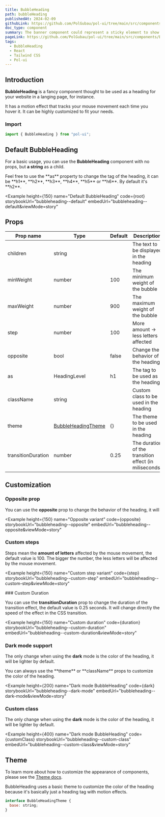 ```yaml
---
title: BubbleHeading
path: bubbleHeading
publishedAt: 2024-02-09
githubLink: https://github.com/PolGubau/pol-ui/tree/main/src/components/BubbleHeading
doc_type: component
summary: The banner component could represent a sticky element to show marketing, informational and CTA messages to your website visitors fixed to the top or bottom part of the page as the user scroll down the main content area.
pageLink: https://github.com/PolGubau/pol-ui/tree/main/src/components/BubbleHeading
tags:
  - BubbleHeading
  - React
  - Tailwind CSS
  - Pol-ui
---
```








## Introduction

**BubbleHeading** is a fancy component thought to be used as a heading for your website in a langing page, for instance.

It has a motion effect that tracks your mouse movement each time you hover it. It can be highly customized to fit your needs.

### Import

```jsx
import { BubbleHeading } from "pol-ui";
```

## Default BubbleHeading

For a basic usage, you can use the **BubbleHeading** component with no props, but **a string** as a child.

<Callout emoji="💡">
  Feel free to use the **as** property to change the tag of the heading, it can
  be **h1**, **h2**, **h3**, **h4**, **h5** or **h6**. By default it's **h2**.
</Callout>

<Example
  height={150}
  name="Default BubbleHeading"
  code={root}
  storybookUrl="bubbleheading--default"
  embedUrl="bubbleheading--default&viewMode=story"
>
  <RootCode />
</Example>

## Props

| Prop name          | Type                         | Default | Description                                            |
| ------------------ | ---------------------------- | ------- | ------------------------------------------------------ |
| children           | string                       |         | The text to be displayed in the heading                |
| minWeight          | number                       | 100     | The minimum weight of the bubble                       |
| maxWeight          | number                       | 900     | The maximum weight of the bubble                       |
| step               | number                       | 100     | More amount -> less letters affected                   |
| opposite           | bool                         | false   | Change the behavior of the heading                     |
| as                 | HeadingLevel                 | h1      | The tag to be used as the heading                      |
| className          | string                       |         | Custom class to be used in the heading                 |
| theme              | [BubbleHeadingTheme](#Theme) | {}      | The theme to be used in the heading                    |
| transitionDuration | number                       | 0.25    | The duration of the transition effect (in miliseconds) |

## Customization

### Opposite prop

You can use the **opposite** prop to change the behavior of the heading, it will

<Example
  height={150}
  name="Opposite variant"
  code={opposite}
  storybookUrl="bubbleheading--opposite"
  embedUrl="bubbleheading--opposite&viewMode=story"
>
  <OppositeCode />
</Example>

### Custom steps

Steps mean the **amount of letters** affected by the mouse movement, the default value is 100.
The bigger the number, the less letters will be affected by the mouse movement.

<Example
  height={150}
  name="Custom step variant"
  code={step}
  storybookUrl="bubbleheading--custom-step"
  embedUrl="bubbleheading--custom-step&viewMode=story"
>
  <StepCode />
</Example>
### Custom Duration

You can use the **transitionDuration** prop to change the duration of the transition effect, the default value is 0.25 seconds.
It will change directly the speed of the effect in the CSS transition.

<Example
  height={150}
  name="Custom duration"
  code={duration}
  storybookUrl="bubbleheading--custom-duration"
  embedUrl="bubbleheading--custom-duration&viewMode=story"
>
  <DurationCode />
</Example>

### Dark mode support

The only change when using the **dark** mode is the color of the heading, it will be lighter by default.

<Callout emoji="💡">
  You can always use the **theme** or **className** props to customize the color
  of the heading.
</Callout>

<Example
  height={200}
  name="Dark mode BubbleHeading"
  code={dark}
  storybookUrl="bubbleheading--dark-mode"
  embedUrl="bubbleheading--dark-mode&viewMode=story"
>
  <DarkCode />
</Example>

### Custom class

The only change when using the **dark** mode is the color of the heading, it will be lighter by default.

<Example
  height={400}
  name="Dark mode BubbleHeading"
  code={customClass}
  storybookUrl="bubbleheading--custom-class"
  embedUrl="bubbleheading--custom-class&viewMode=story"
>
  <CustomClassCode />
</Example>

## Theme

To learn more about how to customize the appearance of components, please see the [Theme docs](/docs/customize/theme).

BubbleHeading uses a basic theme to customize the color of the heading because it's basically just a heading tag with motion effects.

```js
interface BubbleHeadingTheme {
  base: string;
}
```
